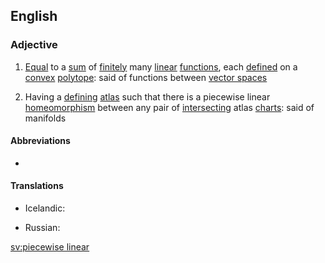 ==English==
{{wikipedia}}

===Adjective===
{{en-adj|-}}
# {{context|mathematics|lang=en}} [[equal|Equal]] to a [[sum]] of [[finite]]ly many [[linear]] [[function]]s, each [[defined]] on a [[convex]] [[polytope]]: said of functions between [[vector space]]s
# {{context|topology|lang=en}} Having a [[defining]] [[atlas]] such that there is a piecewise linear [[homeomorphism]] between any pair of [[intersect]]ing atlas [[chart]]s: said of manifolds

====Abbreviations====
* {{l|en|PL}}

====Translations====
{{trans-top|mathematics: equal to a sum of finitely many linear functions}}
* Icelandic: {{t|is|línulegur á köflum|m}}
{{trans-mid}}
* Russian: {{t|ru|кусочно-линейный|sc=Cyrl}}
{{trans-bottom}}

[[sv:piecewise linear]]